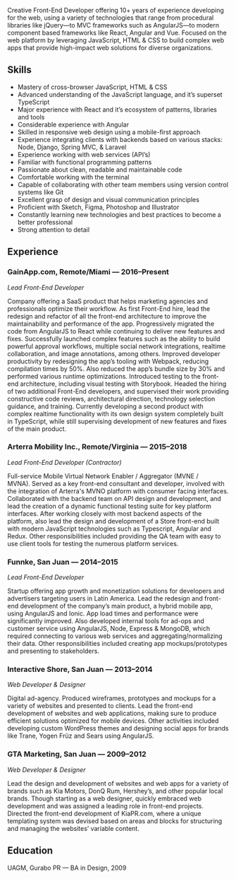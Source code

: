 Creative Front-End Developer offering 10+ years of experience developing for the web, using a variety of technologies that range from procedural libraries like jQuery—to MVC frameworks such as AngularJS—to modern component based frameworks like React, Angular and Vue. Focused on the web platform by leveraging JavaScript, HTML & CSS to build complex web apps that provide high-impact web solutions for diverse organizations.

## Skills

- Mastery of cross-browser JavaScript, HTML & CSS
- Advanced understanding of the JavaScript language, and it’s superset TypeScript
- Major experience with React and it’s ecosystem of patterns, libraries and tools
- Considerable experience with Angular
- Skilled in responsive web design using a mobile-first approach
- Experience integrating clients with backends based on various stacks: Node, Django, Spring MVC, & Laravel
- Experience working with web services (API’s)
- Familiar with functional programming patterns
- Passionate about clean, readable and maintainable code
- Comfortable working with the terminal
- Capable of collaborating with other team members using version control systems like Git
- Excellent grasp of design and visual communication principles
- Proficient with Sketch, Figma, Photoshop and Illustrator
- Constantly learning new technologies and best practices to become a better professional
- Strong attention to detail

## Experience

### GainApp.com, Remote/Miami — 2016–Present

_Lead Front-End Developer_

Company offering a SaaS product that helps marketing agencies and professionals optimize their workflow. As first Front-End hire, lead the redesign and refactor of all the front-end architecture to improve the maintainability and performance of the app. Progressively migrated the code from AngularJS to React while continuing to deliver new features and fixes. Successfully launched complex features such as the ability to build powerful approval workflows, multiple social network integrations, realtime collaboration, and image annotations, among others. Improved developer productivity by redesigning the app’s tooling with Webpack, reducing compilation times by 50%. Also reduced the app’s bundle size by 30% and performed various runtime optimizations. Introduced testing to the front-end architecture, including visual testing with Storybook. Headed the hiring of two additional Front-End developers, and supervised their work providing constructive code reviews, architectural direction, technology selection guidance, and training. Currently developing a second product with complex realtime functionality with its own design system completely built in TypeScript, while still supervising development of new features and fixes of the main product.

### Arterra Mobility Inc., Remote/Virginia — 2015–2018

_Lead Front-End Developer (Contractor)_

Full-service Mobile Virtual Network Enabler / Aggregator (MVNE / MVNA). Served as a key front-end consultant and developer, involved with the integration of Arterra's MVNO platform with consumer facing interfaces. Collaborated with the backend team on API design and development, and lead the creation of a dynamic functional testing suite for key platform interfaces. After working closely with most backend aspects of the platform, also lead the design and development of a Store front-end built with modern JavaScript technologies such as Typescript, Angular and Redux. Other responsibilities included providing the QA team with easy to use client tools for testing the numerous platform services.

### Funnke, San Juan — 2014–2015

_Lead Front-End Developer_

Startup offering app growth and monetization solutions for developers and advertisers targeting users in Latin America. Lead the redesign and front-end development of the company’s main product, a hybrid mobile app, using AngularJS and Ionic. App load times and performance were significantly improved. Also developed internal tools for ad-ops and customer service using AngularJS, Node, Express & MongoDB, which required connecting to various web services and aggregating/normalizing their data. Other responsibilities included creating app mockups/prototypes and presenting to stakeholders.

### Interactive Shore, San Juan — 2013–2014

_Web Developer & Designer_

Digital ad-agency. Produced wireframes, prototypes and mockups for a variety of websites and presented to clients. Lead the front-end development of websites and web applications, making sure to produce efficient solutions optimized for mobile devices. Other activities included developing custom WordPress themes and designing social apps for brands like Trane, Yogen Früz and Sears using AngularJS.

### GTA Marketing, San Juan — 2009–2012

_Web Developer & Designer_

Lead the design and development of websites and web apps for a variety of brands such as Kia Motors, DonQ Rum, Hershey’s, and other popular local brands. Though starting as a web designer, quickly embraced web development and was assigned a leading role in front-end projects. Directed the front-end development of KiaPR.com, where a unique templating system was devised based on areas and blocks for structuring and managing the websites’ variable content.

## Education

UAGM, Gurabo PR — BA in Design, 2009
